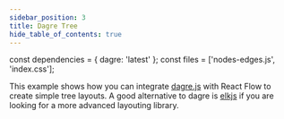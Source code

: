 ```yaml
---
sidebar_position: 3
title: Dagre Tree
hide_table_of_contents: true
---
```


const dependencies = { dagre: 'latest' };
const files = ['nodes-edges.js', 'index.css'];

This example shows how you can integrate [dagre.js](https://github.com/dagrejs/dagre) with React Flow to create simple tree layouts. A good alternative to dagre is [elkjs](https://github.com/kieler/elkjs) if you are looking for a more advanced layouting library.

<CodeViewer
  codePath="example-flows/Layouting"
  additionalFiles={files}
  dependencies={dependencies}
/>
